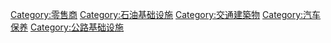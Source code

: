 {{Commons cat|Petrol stations}}
{{Catmore}}

[[Category:零售商|Category:零售商]]
[[Category:石油基础设施|Category:石油基础设施]]
[[Category:交通建築物|Category:交通建築物]]
[[Category:汽车保养|Category:汽车保养]]
[[Category:公路基础设施|Category:公路基础设施]]